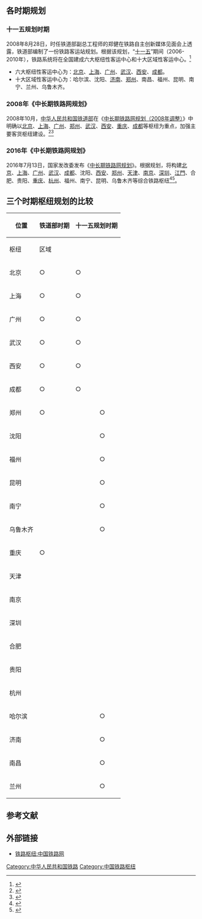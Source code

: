 {{lead section|time=2018-11-22T08:57:30+00:00}}
==各时期规划==

===十一五规划时期===
2008年8月28日，时任铁道部副总工程师的郑健在铁路自主创新媒体见面会上透露，铁道部编制了一份铁路客运站规划。根据该规划，“[[十一五|十一五]]”期间（2006-2010年），铁路系统将在全国建成六大枢纽性客运中心和十大区域性客运中心。<ref name="铁道部副总工程师:计划修建一批百年不朽新客站">{{cite web | url=http://news.163.com/08/0902/03/4KQ9075T0001124J.html | title=铁道部副总工程师:计划修建一批百年不朽新客站 | accessdate=2012-04-17 | archive-url=https://web.archive.org/web/20080911224337/http://news.163.com/08/0902/03/4KQ9075T0001124J.html | archive-date=2008-09-11 | dead-url=yes }}</ref>
* 六大枢纽性客运中心为：[[北京铁路枢纽|北京]]、[[上海铁路枢纽|上海]]、[[广州铁路枢纽|广州]]、[[武汉铁路枢纽|武汉]]、[[西安铁路枢纽|西安]]、[[成都铁路枢纽|成都]]。
* 十大区域性客运中心为：哈尔滨、沈阳、[[济南铁路枢纽|济南]]、[[郑州铁路枢纽|郑州]]、南昌、福州、昆明、南宁、兰州、乌鲁木齐。

===2008年《中长期铁路网规划》===
2008年10月，[[中华人民共和国铁道部|中华人民共和国铁道部]]在《[[s:中长期铁路网规划（2008年调整）|中长期铁路网规划（2008年调整）]]》中明确以[[北京铁路枢纽|北京]]、[[上海铁路枢纽|上海]]、[[广州铁路枢纽|广州]]、[[郑州铁路枢纽|郑州]]、[[武汉铁路枢纽|武汉]]、[[西安铁路枢纽|西安]]、[[重庆铁路枢纽|重庆]]、[[成都铁路枢纽|成都]]等枢纽为重点，加强主要客货枢纽建设。<ref name="2008plan">{{cite web| url=http://jtyss.ndrc.gov.cn/fzgh/W020090605632915547512.pdf| title=中长期铁路网规划(2008 年调整)| author=国家发展和改革委员会| accessdate=2011-11-24| deadurl=yes| archiveurl=https://web.archive.org/web/20130514144100/http://jtyss.ndrc.gov.cn/fzgh/W020090605632915547512.pdf| archivedate=2013-05-14}}</ref><ref>{{Cite web |url=http://china-mor.gov.cn/tllwjs/tlwgh_6.html |title=中长期铁路网规划(2008年调整) |accessdate=2009-01-29 |archive-date=2009-01-29 |archive-url=https://web.archive.org/web/20090129075546/http://china-mor.gov.cn/tllwjs/tlwgh_6.html |dead-url=no }}</ref>

===2016年《中长期铁路网规划》===
2016年7月13日，国家发改委发布《[[s:中长期铁路网规划_(2016年)|中长期铁路网规划]]》。根据规划，将构建[[北京铁路枢纽|北京]]、[[上海铁路枢纽|上海]]、[[广州铁路枢纽|广州]]、[[武汉铁路枢纽|武汉]]、[[成都铁路枢纽|成都]]、沈阳、[[西安铁路枢纽|西安]]、[[郑州铁路枢纽|郑州]]、[[天津铁路枢纽|天津]]、[[南京铁路枢纽|南京]]、[[深圳铁路枢纽|深圳]]、[[江門站|江門]]、合肥、贵阳、[[重庆铁路枢纽|重庆]]、[[杭州铁路枢纽|杭州]]、福州、南宁、昆明、乌鲁木齐等综合铁路枢纽<ref>{{cite web|url=http://www.ndrc.gov.cn/zcfb/zcfbtz/201607/t20160720_811696.html|title=关于印发《中长期铁路网规划》的通知|publisher=国家发改委|date=2016年7月13日|language=zh-hans|access-date=2017年6月30日|archive-url=https://web.archive.org/web/20170709090426/http://www.ndrc.gov.cn/zcfb/zcfbtz/201607/t20160720_811696.html|archive-date=2017年7月9日|dead-url=yes}}</ref><ref>{{Cite web |url=http://www.ndrc.gov.cn/zcfb/zcfbtz/201607/W020170213333938328309.pdf |title=《中长期铁路网规划》 |access-date=2017-06-30 |archive-url=https://web.archive.org/web/20170730031231/http://www.ndrc.gov.cn/zcfb/zcfbtz/201607/W020170213333938328309.pdf |archive-date=2017-07-30 |dead-url=yes }}</ref>。

== 三个时期枢纽规划的比较 ==
{| class="wikitable"
|+
! rowspan="2" |位置
! rowspan="2" |铁道部时期
! colspan="2" |十一五规划时期
! rowspan="2" |中长期铁路网规划
|-
!枢纽
!区域
|-
|北京
|○
|○
|
|○
|-
|上海
|○
|○
|
|○
|-
|广州
|○
|○
|
|○
|-
|武汉
|○
|○
|
|○
|-
|西安
|○
|○
|
|○
|-
|成都
|○
|○
|
|○
|-
|郑州
|○
|
|○
|○
|-
|沈阳
|
|
|○
|○
|-
|福州
|
|
|○
|○
|-
|昆明
|
|
|○
|○
|-
|南宁
|
|
|○
|○
|-
|乌鲁木齐
|
|
|○
|○
|-
|重庆
|○
|
|
|○
|-
|天津
|
|
|
|○
|-
|南京
|
|
|
|○
|-
|深圳
|
|
|
|○
|-
|合肥
|
|
|
|○
|-
|贵阳
|
|
|
|○
|-
|杭州
|
|
|
|○
|-
|哈尔滨
|
|
|○
|
|-
|济南
|
|
|○
|
|-
|南昌
|
|
|○
|
|-
|兰州
|
|
|○
|
|}

==参考文献==
{{reflist}}

==外部链接==
* [https://web.archive.org/web/20090222200329/http://railcn.net/knowledge/railway-station/rail224.html 铁路枢纽:中国铁路网]

{{中国铁路枢纽}}

[[Category:中华人民共和国铁路|Category:中华人民共和国铁路]]
[[Category:中国铁路枢纽|Category:中国铁路枢纽]]